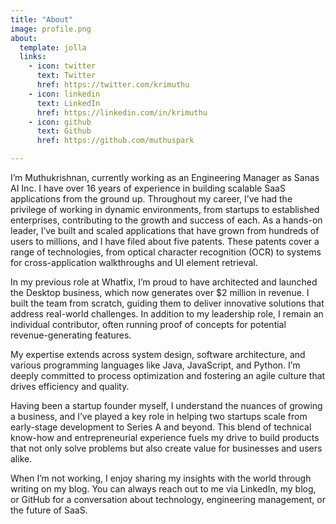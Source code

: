 ```yaml
---
title: "About"
image: profile.png
about:
  template: jolla
  links:
    - icon: twitter
      text: Twitter
      href: https://twitter.com/krimuthu
    - icon: linkedin
      text: LinkedIn
      href: https://linkedin.com/in/krimuthu
    - icon: github
      text: Github
      href: https://github.com/muthuspark

---
```


I'm Muthukrishnan, currently working as an Engineering Manager as Sanas AI Inc. I have over 16 years of experience in building scalable SaaS applications from the ground up. Throughout my career, I’ve had the privilege of working in dynamic environments, from startups to established enterprises, contributing to the growth and success of each. As a hands-on leader, I’ve built and scaled applications that have grown from hundreds of users to millions, and I have filed about five patents. These patents cover a range of technologies, from optical character recognition (OCR) to systems for cross-application walkthroughs and UI element retrieval.

In my previous role at Whatfix, I’m proud to have architected and launched the Desktop business, which now generates over $2 million in revenue. I built the team from scratch, guiding them to deliver innovative solutions that address real-world challenges. In addition to my leadership role, I remain an individual contributor, often running proof of concepts for potential revenue-generating features.

My expertise extends across system design, software architecture, and various programming languages like Java, JavaScript, and Python. I’m deeply committed to process optimization and fostering an agile culture that drives efficiency and quality.

Having been a startup founder myself, I understand the nuances of growing a business, and I’ve played a key role in helping two startups scale from early-stage development to Series A and beyond. This blend of technical know-how and entrepreneurial experience fuels my drive to build products that not only solve problems but also create value for businesses and users alike.

When I’m not working, I enjoy sharing my insights with the world through writing on my blog. You can always reach out to me via LinkedIn, my blog, or GitHub for a conversation about technology, engineering management, or the future of SaaS.
